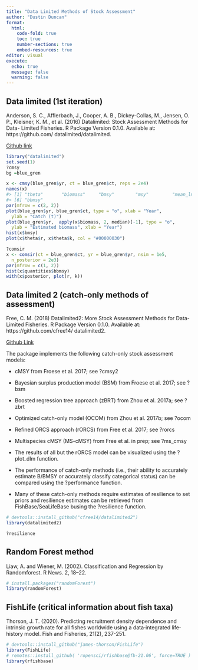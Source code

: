 ```yaml
---
title: "Data Limited Methods of Stock Assessment"
author: "Dustin Duncan"
format: 
  html:
    code-fold: true
    toc: true
    number-sections: true
    embed-resources: true
editor: visual
execute:
  echo: true
  message: false
  warning: false
---
```



## Data limited (1st iteration)

Anderson, S. C., Afflerbach, J., Cooper, A. B., Dickey-Collas, M., Jensen, O. P.,
Kleisner, K. M., et al. (2016) Datalimited: Stock Assessment Methods for Data-
Limited Fisheries. R Package Version 0.1.0. Available at: https://github.com/
datalimited/datalimited.

[Github link](https://github.com/datalimited/datalimited)

```r
library("datalimited")
set.seed(1)
?cmsy
bg =blue_gren

x <- cmsy(blue_gren$yr, ct = blue_gren$ct, reps = 2e4)
names(x)
#> [1] "theta"       "biomass"     "bmsy"        "msy"         "mean_ln_msy"
#> [6] "bbmsy"
par(mfrow = c(2, 2))
plot(blue_gren$yr, blue_gren$ct, type = "o", xlab = "Year", 
  ylab = "Catch (t)")
plot(blue_gren$yr,  apply(x$biomass, 2, median)[-1], type = "o",
  ylab = "Estimated biomass", xlab = "Year")
hist(x$bmsy)
plot(x$theta$r, x$theta$k, col = "#00000030")

?comsir
x <- comsir(ct = blue_gren$ct, yr = blue_gren$yr, nsim = 1e5,
  n_posterior = 2e3)
par(mfrow = c(1, 2))
hist(x$quantities$bbmsy)
with(x$posterior, plot(r, k))
```


## Data limited 2 (catch-only methods of assessment)

Free, C. M. (2018) Datalimited2: More Stock Assessment Methods for Data-Limited
Fisheries. R Package Version 0.1.0. Available at: https://github.com/cfree14/
datalimited2.

[Github Link](https://github.com/cfree14/datalimited2)

The package implements the following catch-only stock assessment models:

* cMSY from Froese et al. 2017; see ?cmsy2

* Bayesian surplus production model (BSM) from Froese et al. 2017; see ?bsm

* Boosted regression tree approach (zBRT) from Zhou et al. 2017a; see ?zbrt

* Optimized catch-only model (OCOM) from Zhou et al. 2017b; see ?ocom

* Refined ORCS approach (rORCS) from Free et al. 2017; see ?rorcs

* Multispecies cMSY (MS-cMSY) from Free et al. in prep; see ?ms_cmsy

* The results of all but the rORCS model can be visualized using the ?plot_dlm function.

* The performance of catch-only methods (i.e., their ability to accurately estimate B/BMSY or accurately classify categorical status) can be compared using the ?performance function.

* Many of these catch-only methods require estimates of resilience to set priors and resilience estimates can be retrieved from FishBase/SeaLifeBase busing the ?resilience function.

```r
# devtools::install_github("cfree14/datalimited2")
library(datalimited2)

?resilience

```

## Random Forest method 

Liaw, A. and Wiener, M. (2002). Classification and Regression by Randomforest.
R News. 2, 18–22.

```r
# install.packages("randomForest")
library(randomForest)

```

## FishLife (critical information about fish taxa)

Thorson, J. T. (2020). Predicting recruitment density dependence and intrinsic growth rate for all fishes worldwide using a data‐integrated life‐history model. Fish and Fisheries, 21(2), 237-251.

```r
# devtools::install_github("james-thorson/FishLife")
library(FishLife)
# remotes::install_github( 'ropensci/rfishbase@fb-21.06', force=TRUE )
library(rfishbase)
```